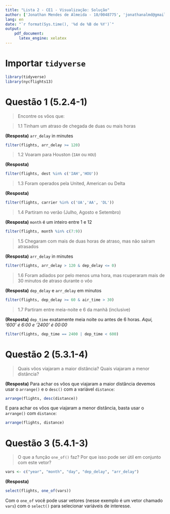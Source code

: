 ```yaml
---
title: "Lista 2 - CE1 - Visualização: Solução"
author: ['Jonathan Mendes de Almeida - 18/0048775', 'jonathanalmd@gmail.com', 'jonathan@aluno.unb.br','https://jonyddev.github.io']
lang: en
date: "`r format(Sys.time(), '%d de %B de %Y')`"
output:
    pdf_document:
      latex_engine: xelatex
---
```

# Importar `tidyverse`
```r
library(tidyverse) 
library(nycflights13) 
```

# Questão 1 (5.2.4-1) 
> Encontre os vôos que:

> 1.1 Tinham um atraso de chegada de duas ou mais horas

**(Resposta)** `arr_delay` in minutes
```r
filter(flights, arr_delay >= 120)
```

> 1.2 Voaram para Houston (`IAH` ou `HOU`) 

**(Resposta)** 
```r
filter(flights, dest %in% c('IAH','HOU'))
```

> 1.3 Foram operados pela United, American ou Delta

**(Resposta)** 
```r
filter(flights, carrier %in% c('UA','AA', 'DL'))
```

> 1.4 Partiram no verão (Julho, Agosto e Setembro)

**(Resposta)** `month` é um inteiro entre 1 e 12
```r
filter(flights, month %in% c(7:9))
```

> 1.5 Chegaram com mais de duas horas de atraso, mas não saíram atrasados

**(Resposta)** `arr_delay` in minutes
```r
filter(flights, arr_delay > 120 & dep_delay <= 0)
```

> 1.6 Foram adiados por pelo menos uma hora, mas rcuperaram mais de 30 minutos de atraso durante o vôo

**(Resposta)** `dep_delay` e `arr_delay` em minutos
```r
filter(flights, dep_delay >= 60 & air_time > 30)
```

> 1.7 Partiram entre meia-noite e 6 da manhã (inclusive)

**(Resposta)**
`dep_time` exatamente meia noite ou antes de 6 horas. _Aqui, '600' é 6:00 e '2400' é 00:00_

```r
filter(flights, dep_time == 2400 | dep_time < 600)
```

# Questão 2 (5.3.1-4)
> Quais vôos viajaram a maior distância? Quais viajaram a menor distância?

**(Resposta)** Para achar os vôos que viajaram a maior distância devemos usar o `arrange()` e o  `desc()` com a variável `distance`:

```r
arrange(flights, desc(distance))
```

E para achar os vôos que viajaram a menor distância, basta usar o `arrange()` com `distance`:

```r
arrange(flights, distance)
```

# Questão 3 (5.4.1-3)
> O que a função `one_of()` faz? Por que isso pode ser útil em conjunto com este vetor? 

```r
vars <- c("year", "month", "day", "dep_delay", "arr_delay")
```

**(Resposta)** 


```r
select(flights, one_of(vars))
```

Com o `one_of` você pode usar vetores (nesse exemplo é um vetor chamado `vars`) com o `select()` para selecionar variáveis de interesse.
